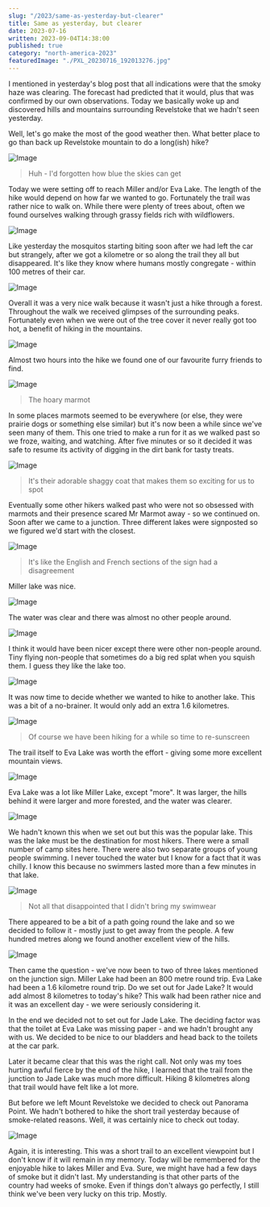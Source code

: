 ```yaml
---
slug: "/2023/same-as-yesterday-but-clearer"
title: Same as yesterday, but clearer
date: 2023-07-16
written: 2023-09-04T14:38:00
published: true
category: "north-america-2023"
featuredImage: "./PXL_20230716_192013276.jpg"
---
```


I mentioned in yesterday's blog post that all indications were that the smoky haze was clearing. The forecast had predicted that it would, plus that was confirmed by our own observations. Today we basically woke up and discovered hills and mountains surrounding Revelstoke that we hadn't seen yesterday.

Well, let's go make the most of the good weather then. What better place to go than back up Revelstoke mountain to do a long(ish) hike?

![Image](PXL_20230716_164916023.jpg)

> Huh - I'd forgotten how blue the skies can get

Today we were setting off to reach Miller and/or Eva Lake. The length of the hike would depend on how far we wanted to go. Fortunately the trail was rather nice to walk on. While there were plenty of trees about, often we found ourselves walking through grassy fields rich with wildflowers.

![Image](PXL_20230716_170336387.jpg)

Like yesterday the mosquitos starting biting soon after we had left the car but strangely, after we got a kilometre or so along the trail they all but disappeared. It's like they know where humans mostly congregate - within 100 metres of their car.

![Image](PXL_20230716_174414072.jpg)

Overall it was a very nice walk because it wasn't just a hike through a forest. Throughout the walk we received glimpses of the surrounding peaks. Fortunately even when we were out of the tree cover it never really got too hot, a benefit of hiking in the mountains.

![Image](PXL_20230716_180158749.jpg)

Almost two hours into the hike we found one of our favourite furry friends to find.

![Image](PXL_20230716_182224089.jpg)

> The hoary marmot

In some places marmots seemed to be everywhere (or else, they were prairie dogs or something else similar) but it's now been a while since we've seen many of them. This one tried to make a run for it as we walked past so we froze, waiting, and watching. After five minutes or so it decided it was safe to resume its activity of digging in the dirt bank for tasty treats.

![Image](PXL_20230716_182709847.jpg)

> It's their adorable shaggy coat that makes them so exciting for us to spot

Eventually some other hikers walked past who were not so obsessed with marmots and their presence scared Mr Marmot away - so we continued on. Soon after we came to a junction. Three different lakes were signposted so we figured we'd start with the closest.

![Image](PXL_20230716_190201684.jpg)

> It's like the English and French sections of the sign had a disagreement

Miller lake was nice.

![Image](PXL_20230716_184124952.jpg)

The water was clear and there was almost no other people around.

![Image](PXL_20230716_184644448.jpg)

I think it would have been nicer except there were other non-people around. Tiny flying non-people that sometimes do a big red splat when you squish them. I guess they like the lake too.

![Image](PXL_20230716_184817848.jpg)

It was now time to decide whether we wanted to hike to another lake. This was a bit of a no-brainer. It would only add an extra 1.6 kilometres.

![Image](PXL_20230716_185725718.jpg)

> Of course we have been hiking for a while so time to re-sunscreen

The trail itself to Eva Lake was worth the effort - giving some more excellent mountain views.

![Image](PXL_20230716_190800653.jpg)

Eva Lake was a lot like Miller Lake, except "more". It was larger, the hills behind it were larger and more forested, and the water was clearer.

![Image](PXL_20230716_192013276.jpg)

We hadn't known this when we set out but this was the popular lake. This was the lake must be the destination for most hikers. There were a small number of camp sites here. There were also two separate groups of young people swimming. I never touched the water but I know for a fact that it was chilly. I know this because no swimmers lasted more than a few minutes in that lake.

![Image](PXL_20230716_191705444.jpg)

> Not all that disappointed that I didn't bring my swimwear

There appeared to be a bit of a path going round the lake and so we decided to follow it - mostly just to get away from the people. A few hundred metres along we found another excellent view of the hills.

![Image](PXL_20230716_192139577.jpg)

Then came the question - we've now been to two of three lakes mentioned on the junction sign. Miller Lake had been an 800 metre round trip. Eva Lake had been a 1.6 kilometre round trip. Do we set out for Jade Lake? It would add almost 8 kilometres to today's hike? This walk had been rather nice and it was an excellent day - we were seriously considering it.

In the end we decided not to set out for Jade Lake. The deciding factor was that the toilet at Eva Lake was missing paper - and we hadn't brought any with us. We decided to be nice to our bladders and head back to the toilets at the car park.

Later it became clear that this was the right call. Not only was my toes hurting awful fierce by the end of the hike, I learned that the trail from the junction to Jade Lake was much more difficult. Hiking 8 kilometres along that trail would have felt like a lot more.

But before we left Mount Revelstoke we decided to check out Panorama Point. We hadn't bothered to hike the short trail yesterday because of smoke-related reasons. Well, it was certainly nice to check out today.

![Image](PXL_20230716_215317288.jpg)

Again, it is interesting. This was a short trail to an excellent viewpoint but I don't know if it will remain in my memory. Today will be remembered for the enjoyable hike to lakes Miller and Eva. Sure, we might have had a few days of smoke but it didn't last. My understanding is that other parts of the country had weeks of smoke. Even if things don't always go perfectly, I still think we've been very lucky on this trip. Mostly.
